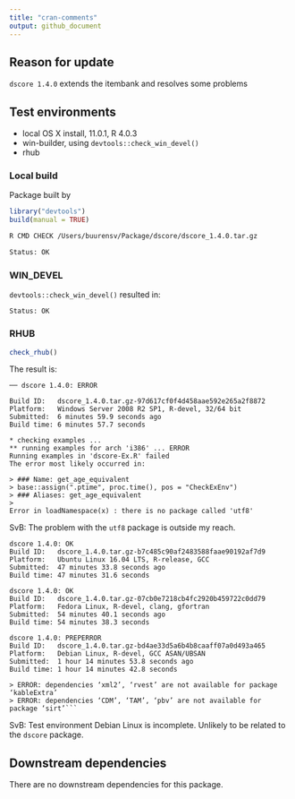 ```yaml
---
title: "cran-comments"
output: github_document
---
```


## Reason for update

`dscore 1.4.0` extends the itembank and resolves some problems

## Test environments

* local OS X install, 11.0.1, R 4.0.3
* win-builder, using `devtools::check_win_devel()`
* rhub

### Local build

Package built by

```r
library("devtools")
build(manual = TRUE)
```

```bash
R CMD CHECK /Users/buurensv/Package/dscore/dscore_1.4.0.tar.gz

Status: OK
```

### WIN_DEVEL

`devtools::check_win_devel()` resulted in:

```
Status: OK
```

### RHUB

```r
check_rhub()
```

The result is:

```
── dscore 1.4.0: ERROR

Build ID:	dscore_1.4.0.tar.gz-97d617cf0f4d458aae592e265a2f8872
Platform:	Windows Server 2008 R2 SP1, R-devel, 32/64 bit
Submitted:	6 minutes 59.9 seconds ago
Build time:	6 minutes 57.7 seconds

* checking examples ...
** running examples for arch 'i386' ... ERROR
Running examples in 'dscore-Ex.R' failed
The error most likely occurred in:

> ### Name: get_age_equivalent
> base::assign(".ptime", proc.time(), pos = "CheckExEnv")
> ### Aliases: get_age_equivalent
> 
Error in loadNamespace(x) : there is no package called 'utf8'
```

SvB: The problem with the `utf8` package is outside my reach. 

```
dscore 1.4.0: OK
Build ID:	dscore_1.4.0.tar.gz-b7c485c90af2483588faae90192af7d9
Platform:	Ubuntu Linux 16.04 LTS, R-release, GCC
Submitted:	47 minutes 33.8 seconds ago
Build time:	47 minutes 31.6 seconds
```

```
dscore 1.4.0: OK
Build ID:	dscore_1.4.0.tar.gz-07cb0e7218cb4fc2920b459722c0dd79
Platform:	Fedora Linux, R-devel, clang, gfortran
Submitted:	54 minutes 40.1 seconds ago
Build time:	54 minutes 38.3 seconds
```

```
dscore 1.4.0: PREPERROR
Build ID:	dscore_1.4.0.tar.gz-bd4ae33d5a6b4b8caaff07a0d493a465
Platform:	Debian Linux, R-devel, GCC ASAN/UBSAN
Submitted:	1 hour 14 minutes 53.8 seconds ago
Build time:	1 hour 14 minutes 42.8 seconds

> ERROR: dependencies ‘xml2’, ‘rvest’ are not available for package ‘kableExtra’
> ERROR: dependencies ‘CDM’, ‘TAM’, ‘pbv’ are not available for package ‘sirt’```
```

SvB: Test environment Debian Linux is incomplete. Unlikely to be related to the `dscore` package. 


## Downstream dependencies

There are no downstream dependencies for this package.
